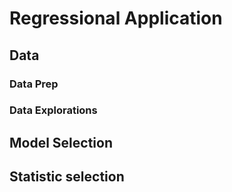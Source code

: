 # Regressional Application

## Data

### Data Prep

### Data Explorations

## Model Selection

## Statistic selection


